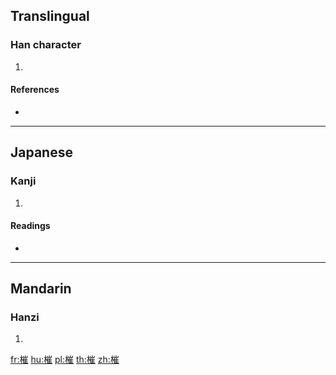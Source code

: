 ==Translingual==

===Han character===
{{Han char|rn=75|rad=木|as=11|sn=15|four=|canj=DUOG|ids=⿰木崔}}

# {{defn|Han|sort=木11}}

====References====
* {{Han ref|kx=0547.140|dkj=15371|dj=0935.120|hdz=21280.040|uh=69EF|ud=27119}}

----

==Japanese==

===Kanji===
{{ja-kanji|grade=|rs=木11}}

# {{defn|lang=ja|sort=木11}}

====Readings====
* {{ja-readings|on=[[さい]] (sai), [[せ]] (se)|kun=[[つむ]] (tsumu)}}

----

==Mandarin==

===Hanzi===
{{cmn-hanzi|pin=[[cuī]] ([[cui1]])|wg=ts'ui<sup>1</sup>}}

# {{defn|lang=cmn|sort=木11}}

[[fr:槯]]
[[hu:槯]]
[[pl:槯]]
[[th:槯]]
[[zh:槯]]